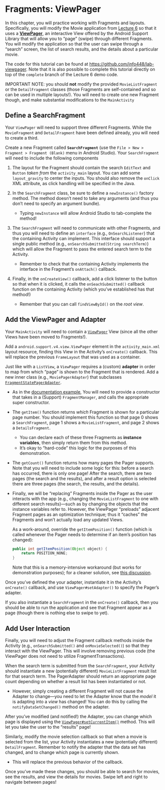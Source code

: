 # Fragments: ViewPager {#fragment-viewpager}
In this chapter, you will practice working with Fragments and layouts. Specifically, you will modify the Movie application from [Lecture 6](#fragments) so that it uses a [**ViewPager**](https://developer.android.com/training/animation/screen-slide.html), an interactive View offered by the Android Support Library that will allow you to "page" (swipe) through different Fragments. You will modify the application so that the user can swipe through a "search" screen, the list of search results, and the details about a particular movie.

<p class="alert alert-info">The code for this tutorial can be found at <https://github.com/info448/lab-viewpager>. Note that it is also possible to complete this tutorial directly on top of the `complete` branch of the Lecture 6 demo code.</p>

<p class="alert alert-warning">IMPORTANT NOTE: you should **not** modify the provided `MovieListFragment` or the `DetailFragment` classes (those Fragments are self-contained and so can be used in multiple layouts!). You will need to create one new Fragment though, and make substantial modifications to the `MainActivity`</p>


## Define a SearchFragment
Your `ViewPager` will need to support three different Fragments. While the `MovieFragment` and `DetailFragment` have been defined already, you will need to create a third.

Create a new Fragment called **`SearchFragment`** (use the `File > New > Fragment > Fragment (Blank)` menu in Android Studio). Your `SearchFragment` will need to include the following components

1. The layout for the Fragment should contain the search `EditText` and `Button` _taken from_ the `activity_main` layout. You can add some `layout_gravity` to center the inputs. You should also remove the `onClick` XML attribute, as click handling will be specified in the Java.

2. In the `SearchFragment` class, be sure to define a `newInstance()` factory method. The method doesn't need to take any arguments (and thus you don't need to specify an argument bundle).

	- Typing `newInstance` will allow Android Studio to tab-complete the method!

3. The `SearchFragment` will need to communicate with other Fragments, and thus you will need to define an `interface` (e.g., `OnSearchListener`) that the containing Activity can implement. This interface should support a single public method (e.g., `onSearchSubmitted(String searchTerm)`) which will allow the Fragment to pass the entered search term to the Activity.

	- Remember to check that the containing Activity implements the interface in the Fragment's `onAttach()` callback.

4. Finally, in the `onCreateView()` callback, add a click listener to the button so that when it is clicked, it calls the `onSeachSubmitted()` callback function on the containing Activity (which you've established has that method!)

	- Remember that you can call `findViewById()` on the _root view_.

## Add the ViewPager and Adapter
Your `MainActivity` will need to contain a [`ViewPager`](https://developer.android.com/reference/android/support/v4/view/ViewPager.html) View (since all the other Views have been moved to Fragments!).

Add a `android.support.v4.view.ViewPager` element in the `activity_main.xml` layout resource, finding this View in the Activity's `onCreate()` callback. This will replace the previous `FrameLayout` that was used as a container.

Just like with a `ListView`, a `ViewPager` requires a (custom) **adapter** in order to map from which "page" is shown to the Fragment that is rendered. Add a new inner class (e.g., `MoviePagerAdapter`) that subclasses [`FragmentStatePagerAdapter`](https://developer.android.com/reference/android/support/v4/app/FragmentStatePagerAdapter.html).

- As in the [documentation example](https://developer.android.com/training/animation/screen-slide.html#viewpager), You will need to provide a constructor that takes in a (Support) `FragmentManager`, and calls the appropriate super constructor.

- The `getItem()` function returns _which_ Fragment is shown for a particular page number. You should implement this function so that page 0 shows a `SearchFragment`, page 1 shows a `MovieListFragment`, and page 2 shows a `DetailsFragment`.
	- You can declare each of these three Fragments as **instance variables**, then simply return them from this method.
	- It's okay to "hard-code" this logic for the purposes of this demonstration.

- The `getCount()` function returns how many pages the Pager supports. Note that you will need to include some logic for this: before a search has occurred, there is only one page! After the search, there are two pages (the search and the results), and after a result option is selected there are three pages (the search, the results, and the details).

- Finally, we will be "replacing" Fragments inside the Pager as the user interacts with the app (e.g., changing the `MovieListFragment` to one with different search results)&mdash;such as by changing the objects that the instance variables refer to. However, the ViewPager "preloads" adjacent Fragment pages as an optimization technique; thus it "caches" the Fragments and won't actually load any updated Views.

	As a work-around, override the `getItemPosition()` function (which is called whenever the Pager needs to determine if an item's position has changed):

	```java
	public int getItemPosition(Object object) {
		return POSITION_NONE;
	}
	```

	Note that this is a memory-intensive workaround (but works for demonstration purposes); for a cleaner solution, see [this discussion](http://stackoverflow.com/questions/7263291/viewpager-pageradapter-not-updating-the-view/8024557#8024557).

Once you've defined the your adapter, instantiate it in the Activity's `onCreate()` callback, and use `ViewPager#setAdapter()` to specify the Pager's adapter.

If you also instantiate a `SearchFragment` in the `onCreate()` callback, then you should be able to run the application and see that Fragment appear as a page (though there is nothing else to swipe to yet).

## Add User Interaction
Finally, you will need to adjust the Fragment callback methods inside the Activity (e.g., `onSearchSubmitted()` and `onMovieSelected()`) so that they interact with the ViewPager. This will involve removing previous code (the ViewPager does not need to utilize FragmentTransactions).

When the search term is submitted from the `SearchFragment`, your Activity should instantiate a new (potentially different) `MovieListFragment` result list for that search term. The PagerAdapter should return an appropriate page count depending on whether a result list has been instantiated or not.

- However, simply creating a different Fragment will not cause the Adapter to change&mdash;you need to let the Adapter know that the _model_ it is adapting into a _view_ has changed! You can do this by calling the `notifyDataSetChanged()` method on the adapter.

After you've modified (and notified!) the Adapter, you can change which page is displayed using the <a href="https://developer.android.com/reference/android/support/v4/view/ViewPager.html#setCurrentItem(int)">`ViewPager#setCurrentItem()`</a> method. This will let you take the user to the "results" page!

Similarly, modify the movie selection callback so that when a movie is selected from the list, your Activity instantiates a new (potentially different) `DetailFragment`. Remember to notify the adapter that the data set has changed, and to change which page is currently shown.

- This will replace the previous behavior of the callback.

Once you've made these changes, you should be able to search for movies, see the results, and view the details for movies. Swipe left and right to navigate between pages!

<!-- Remember to `commit` and `push` your changes to GitHub and submit this lab once completed. -->
